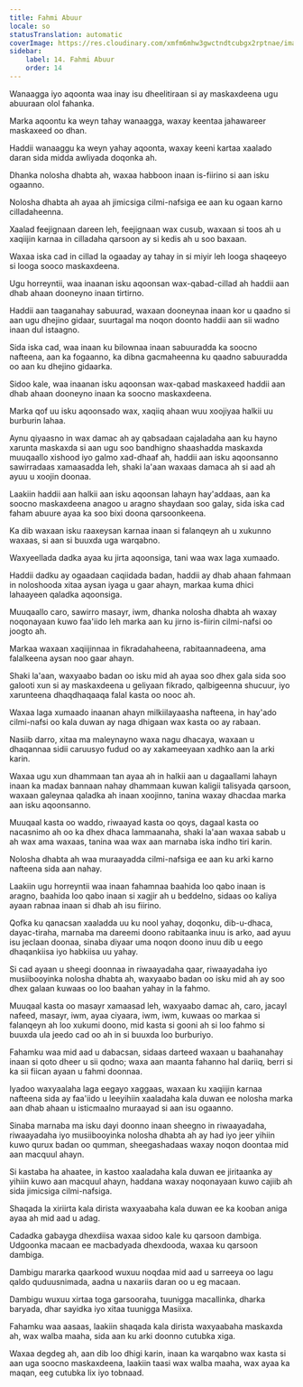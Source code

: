 ```yaml
---
title: Fahmi Abuur
locale: so
statusTranslation: automatic
coverImage: https://res.cloudinary.com/xmfm6mhw3gwctndtcubgx2rptnae/image/upload/v1741354419/small_cover_la_gran_rebelion_28716e29d2.webp
sidebar:
    label: 14. Fahmi Abuur
    order: 14
---
```

Wanaagga iyo aqoonta waa inay isu dheelitiraan si ay maskaxdeena ugu abuuraan olol fahanka.

Marka aqoontu ka weyn tahay wanaagga, waxay keentaa jahawareer maskaxeed oo dhan.

Haddii wanaaggu ka weyn yahay aqoonta, waxay keeni kartaa xaalado daran sida midda awliyada doqonka ah.

Dhanka nolosha dhabta ah, waxaa habboon inaan is-fiirino si aan isku ogaanno.

Nolosha dhabta ah ayaa ah jimicsiga cilmi-nafsiga ee aan ku ogaan karno cilladaheenna.

Xaalad feejignaan dareen leh, feejignaan wax cusub, waxaan si toos ah u xaqiijin karnaa in cilladaha qarsoon ay si kedis ah u soo baxaan.

Waxaa iska cad in cillad la ogaaday ay tahay in si miyir leh looga shaqeeyo si looga sooco maskaxdeena.

Ugu horreyntii, waa inaanan isku aqoonsan wax-qabad-cillad ah haddii aan dhab ahaan dooneyno inaan tirtirno.

Haddii aan taaganahay sabuurad, waxaan dooneynaa inaan kor u qaadno si aan ugu dhejino gidaar, suurtagal ma noqon doonto haddii aan sii wadno inaan dul istaagno.

Sida iska cad, waa inaan ku bilownaa inaan sabuuradda ka soocno nafteena, aan ka fogaanno, ka dibna gacmaheenna ku qaadno sabuuradda oo aan ku dhejino gidaarka.

Sidoo kale, waa inaanan isku aqoonsan wax-qabad maskaxeed haddii aan dhab ahaan dooneyno inaan ka soocno maskaxdeena.

Marka qof uu isku aqoonsado wax, xaqiiq ahaan wuu xoojiyaa halkii uu burburin lahaa.

Aynu qiyaasno in wax damac ah ay qabsadaan cajaladaha aan ku hayno xarunta maskaxda si aan ugu soo bandhigno shaashadda maskaxda muuqaallo xishood iyo galmo xad-dhaaf ah, haddii aan isku aqoonsanno sawirradaas xamaasadda leh, shaki la'aan waxaas damaca ah si aad ah ayuu u xoojin doonaa.

Laakiin haddii aan halkii aan isku aqoonsan lahayn hay'addaas, aan ka soocno maskaxdeena anagoo u aragno shaydaan soo galay, sida iska cad faham abuure ayaa ka soo bixi doona qarsoonkeena.

Ka dib waxaan isku raaxeysan karnaa inaan si falanqeyn ah u xukunno waxaas, si aan si buuxda uga warqabno.

Waxyeellada dadka ayaa ku jirta aqoonsiga, tani waa wax laga xumaado.

Haddii dadku ay ogaadaan caqiidada badan, haddii ay dhab ahaan fahmaan in noloshooda xitaa aysan iyaga u gaar ahayn, markaa kuma dhici lahaayeen qaladka aqoonsiga.

Muuqaallo caro, sawirro masayr, iwm, dhanka nolosha dhabta ah waxay noqonayaan kuwo faa'iido leh marka aan ku jirno is-fiirin cilmi-nafsi oo joogto ah.

Markaa waxaan xaqiijinnaa in fikradahaheena, rabitaannadeena, ama falalkeena aysan noo gaar ahayn.

Shaki la'aan, waxyaabo badan oo isku mid ah ayaa soo dhex gala sida soo galooti xun si ay maskaxdeena u geliyaan fikrado, qalbigeenna shucuur, iyo xarunteena dhaqdhaqaaqa falal kasta oo nooc ah.

Waxaa laga xumaado inaanan ahayn milkiilayaasha nafteena, in hay'ado cilmi-nafsi oo kala duwan ay naga dhigaan wax kasta oo ay rabaan.

Nasiib darro, xitaa ma maleynayno waxa nagu dhacaya, waxaan u dhaqannaa sidii caruusyo fudud oo ay xakameeyaan xadhko aan la arki karin.

Waxaa ugu xun dhammaan tan ayaa ah in halkii aan u dagaallami lahayn inaan ka madax bannaan nahay dhammaan kuwan kaligii talisyada qarsoon, waxaan galeynaa qaladka ah inaan xoojinno, tanina waxay dhacdaa marka aan isku aqoonsanno.

Muuqaal kasta oo waddo, riwaayad kasta oo qoys, dagaal kasta oo nacasnimo ah oo ka dhex dhaca lammaanaha, shaki la'aan waxaa sabab u ah wax ama waxaas, tanina waa wax aan marnaba iska indho tiri karin.

Nolosha dhabta ah waa muraayadda cilmi-nafsiga ee aan ku arki karno nafteena sida aan nahay.

Laakiin ugu horreyntii waa inaan fahamnaa baahida loo qabo inaan is aragno, baahida loo qabo inaan si xagjir ah u beddelno, sidaas oo kaliya ayaan rabnaa inaan si dhab ah isu fiirino.

Qofka ku qanacsan xaaladda uu ku nool yahay, doqonku, dib-u-dhaca, dayac-tiraha, marnaba ma dareemi doono rabitaanka inuu is arko, aad ayuu isu jeclaan doonaa, sinaba diyaar uma noqon doono inuu dib u eego dhaqankiisa iyo habkiisa uu yahay.

Si cad ayaan u sheegi doonnaa in riwaayadaha qaar, riwaayadaha iyo musiibooyinka nolosha dhabta ah, waxyaabo badan oo isku mid ah ay soo dhex galaan kuwaas oo loo baahan yahay in la fahmo.

Muuqaal kasta oo masayr xamaasad leh, waxyaabo damac ah, caro, jacayl nafeed, masayr, iwm, ayaa ciyaara, iwm, iwm, kuwaas oo markaa si falanqeyn ah loo xukumi doono, mid kasta si gooni ah si loo fahmo si buuxda ula jeedo cad oo ah in si buuxda loo burburiyo.

Fahamku waa mid aad u dabacsan, sidaas darteed waxaan u baahanahay inaan si qoto dheer u sii qodno; waxa aan maanta fahanno hal dariiq, berri si ka sii fiican ayaan u fahmi doonnaa.

Iyadoo waxyaalaha laga eegayo xaggaas, waxaan ku xaqiijin karnaa nafteena sida ay faa'iido u leeyihiin xaaladaha kala duwan ee nolosha marka aan dhab ahaan u isticmaalno muraayad si aan isu ogaanno.

Sinaba marnaba ma isku dayi doonno inaan sheegno in riwaayadaha, riwaayadaha iyo musiibooyinka nolosha dhabta ah ay had iyo jeer yihiin kuwo qurux badan oo qumman, sheegashadaas waxay noqon doontaa mid aan macquul ahayn.

Si kastaba ha ahaatee, in kastoo xaaladaha kala duwan ee jiritaanka ay yihiin kuwo aan macquul ahayn, haddana waxay noqonayaan kuwo cajiib ah sida jimicsiga cilmi-nafsiga.

Shaqada la xiriirta kala dirista waxyaabaha kala duwan ee ka kooban aniga ayaa ah mid aad u adag.

Cadadka gabayga dhexdiisa waxaa sidoo kale ku qarsoon dambiga. Udgoonka macaan ee macbadyada dhexdooda, waxaa ku qarsoon dambiga.

Dambigu mararka qaarkood wuxuu noqdaa mid aad u sarreeya oo lagu qaldo quduusnimada, aadna u naxariis daran oo u eg macaan.

Dambigu wuxuu xirtaa toga garsooraha, tuunigga macallinka, dharka baryada, dhar sayidka iyo xitaa tuunigga Masiixa.

Fahamku waa aasaas, laakiin shaqada kala dirista waxyaabaha maskaxda ah, wax walba maaha, sida aan ku arki doonno cutubka xiga.

Waxaa degdeg ah, aan dib loo dhigi karin, inaan ka warqabno wax kasta si aan uga soocno maskaxdeena, laakiin taasi wax walba maaha, wax ayaa ka maqan, eeg cutubka lix iyo tobnaad.

